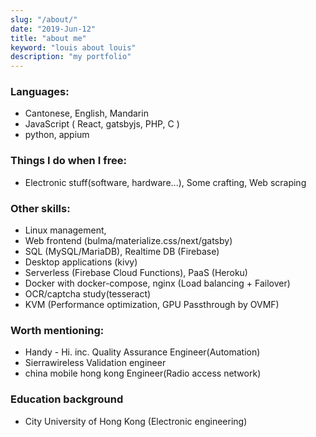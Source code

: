 ```yaml
---
slug: "/about/"
date: "2019-Jun-12"
title: "about me"
keyword: "louis about louis"
description: "my portfolio"
---
```




### Languages:
- Cantonese, English, Mandarin
- <NewWindowLink href="https://en.wikipedia.org/wiki/Javascript">JavaScript</NewWindowLink>
(
 <NewWindowLink href="https://reactjs.org/">React</NewWindowLink>,
 <NewWindowLink href="https://gatsbyjs.org/">gatsbyjs</NewWindowLink>,
 PHP, C
)
- <NewWindowLink href="https://www.python.org/">python</NewWindowLink>, <NewWindowLink href="http://appium.io/">appium</NewWindowLink>


### Things I do when I free:
- Electronic stuff(software, hardware...), Some crafting, Web scraping


### Other skills:
- Linux management,
- Web frontend (bulma/materialize.css/next/gatsby)
- SQL (MySQL/MariaDB), Realtime DB (Firebase)
- Desktop applications (kivy)
- Serverless (Firebase Cloud Functions), PaaS (Heroku)
- Docker with docker-compose, nginx (Load balancing + Failover)
- OCR/captcha study(tesseract)
- KVM (Performance optimization, GPU Passthrough by OVMF)

### Worth mentioning:
- <NewWindowLink href="http://startupbeat.hkej.com/?p=35117">Handy - Hi. inc.</NewWindowLink> Quality Assurance Engineer(Automation)
- <NewWindowLink href="https://www.sierrawireless.com/">Sierrawireless</NewWindowLink> Validation engineer
- <NewWindowLink href="https://www.hk.chinamobile.com">china mobile hong kong</NewWindowLink> Engineer(Radio access network)

### Education background
- City University of Hong Kong (<NewWindowLink href="https://www.ee.cityu.edu.hk/home/">Electronic engineering</NewWindowLink>)
